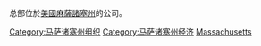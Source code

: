 {{commonscat|Companies based in Massachusetts}}
总部位於[[美國|美國]][[麻薩諸塞州|麻薩諸塞州]]的公司。

[[Category:马萨诸塞州组织|Category:马萨诸塞州组织]]
[[Category:马萨诸塞州经济|Category:马萨诸塞州经济]]
[[Category:美國各州公司|Massachusetts]]